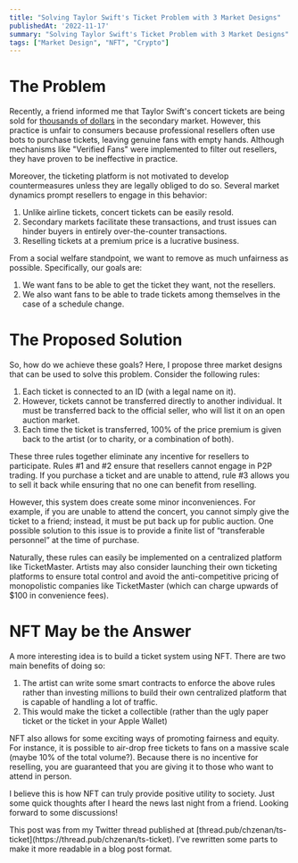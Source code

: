 ```yaml
---
title: "Solving Taylor Swift's Ticket Problem with 3 Market Designs"
publishedAt: '2022-11-17'
summary: "Solving Taylor Swift's Ticket Problem with 3 Market Designs"
tags: ["Market Design", "NFT", "Crypto"]
---
```



# The Problem

Recently, a friend informed me that Taylor Swift's concert tickets are being sold for [thousands of dollars](https://www.cnn.com/2022/11/16/media/taylor-swift-tickets-resale-market/index.html) in the secondary market. However, this practice is unfair to consumers because professional resellers often use bots to purchase tickets, leaving genuine fans with empty hands. Although mechanisms like "Verified Fans" were implemented to filter out resellers, they have proven to be ineffective in practice.

Moreover, the ticketing platform is not motivated to develop countermeasures unless they are legally obliged to do so. Several market dynamics prompt resellers to engage in this behavior:

1. Unlike airline tickets, concert tickets can be easily resold.
2. Secondary markets facilitate these transactions, and trust issues can hinder buyers in entirely over-the-counter transactions.
3. Reselling tickets at a premium price is a lucrative business.

From a social welfare standpoint, we want to remove as much unfairness as possible. Specifically, our goals are:

1. We want fans to be able to get the ticket they want, not the resellers.
2. We also want fans to be able to trade tickets among themselves in the case of a schedule change.

# The Proposed Solution

So, how do we achieve these goals? Here, I propose three market designs that can be used to solve this problem. Consider the following rules:

1. Each ticket is connected to an ID (with a legal name on it).
2. However, tickets cannot be transferred directly to another individual. It must be transferred back to the official seller, who will list it on an open auction market.
3. Each time the ticket is transferred, 100% of the price premium is given back to the artist (or to charity, or a combination of both).

These three rules together eliminate any incentive for resellers to participate. Rules #1 and #2 ensure that resellers cannot engage in P2P trading. If you purchase a ticket and are unable to attend, rule #3 allows you to sell it back while ensuring that no one can benefit from reselling.

However, this system does create some minor inconveniences. For example, if you are unable to attend the concert, you cannot simply give the ticket to a friend; instead, it must be put back up for public auction. One possible solution to this issue is to provide a finite list of “transferable personnel” at the time of purchase.

Naturally, these rules can easily be implemented on a centralized platform like TicketMaster. Artists may also consider launching their own ticketing platforms to ensure total control and avoid the anti-competitive pricing of monopolistic companies like TicketMaster (which can charge upwards of $100 in convenience fees).

# NFT May be the Answer

A more interesting idea is to build a ticket system using NFT. There are two main benefits of doing so:

1. The artist can write some smart contracts to enforce the above rules rather than investing millions to build their own centralized platform that is capable of handling a lot of traffic.
2. This would make the ticket a collectible (rather than the ugly paper ticket or the ticket in your Apple Wallet)

NFT also allows for some exciting ways of promoting fairness and equity. For instance, it is possible to air-drop free tickets to fans on a massive scale (maybe 10% of the total volume?). Because there is no incentive for reselling, you are guaranteed that you are giving it to those who want to attend in person.

I believe this is how NFT can truly provide positive utility to society. Just some quick thoughts after I heard the news last night from a friend. Looking forward to some discussions!

<Warning>
This post was from my Twitter thread published at [thread.pub/chzenan/ts-ticket](https://thread.pub/chzenan/ts-ticket). I've rewritten some parts to make it more readable in a blog post format.
</Warning>

<Tweet tweetLink="chzenan/status/1593341960256823296" align="center" />

